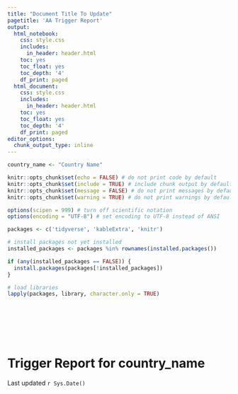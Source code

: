 ```yaml
---
title: "Document Title To Update"
pagetitle: 'AA Trigger Report'
output:
  html_notebook:
    css: style.css
    includes:
      in_header: header.html
    toc: yes
    toc_float: yes
    toc_depth: '4'
    df_print: paged
  html_document:
    css: style.css
    includes:
      in_header: header.html
    toc: yes
    toc_float: yes
    toc_depth: '4'
    df_print: paged
editor_options:
  chunk_output_type: inline
---
```


```r
country_name <- "Country Name"


```

```r
knitr::opts_chunk$set(echo = FALSE) # do not print code by default
knitr::opts_chunk$set(include = TRUE) # include chunk output by default
knitr::opts_chunk$set(message = FALSE) # do not print messages by default
knitr::opts_chunk$set(warning = TRUE) # do not print warnings by default

options(scipen = 999) # turn off scientific notation
options(encoding = "UTF-8") # set encoding to UTF-8 instead of ANSI
```

```r
packages <- c('tidyverse', 'kableExtra', 'knitr')

# install packages not yet installed
installed_packages <- packages %in% rownames(installed.packages())

if (any(installed_packages == FALSE)) {
  install.packages(packages[!installed_packages])
}

# load libraries 
lapply(packages, library, character.only = TRUE)

```

```r

```

```r

```

<br> 
<br>
<br>

# Trigger Report for country_name

Last updated `r Sys.Date()`

<br>



```r

```

